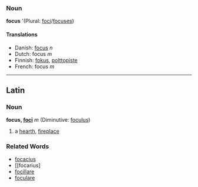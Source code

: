 ===Noun===
'''focus''' '(Plural: [[foci]]/[[focuses]])

====Translations====
*Danish: [[focus]] ''n''
*Dutch: focus ''m''
*Finnish: [[fokus]], [[polttopiste]]
*French: focus ''m''
----
==Latin==
===Noun===
'''focus, [[Wiktionary Appendix:Latin second declension|focī]]''' ''m'' (Diminutive: [[foculus]])

#a [[hearth]], [[fireplace]]
===Related Words===
*[[focacius]]
*[[focarius]
*[[focillare]]
*[[foculare]]